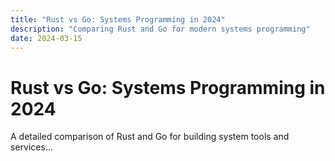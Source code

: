 ```yaml
---
title: "Rust vs Go: Systems Programming in 2024"
description: "Comparing Rust and Go for modern systems programming"
date: 2024-03-15
---
```


# Rust vs Go: Systems Programming in 2024

A detailed comparison of Rust and Go for building system tools and services...
